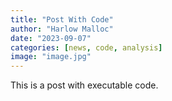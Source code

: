 ```yaml
---
title: "Post With Code"
author: "Harlow Malloc"
date: "2023-09-07"
categories: [news, code, analysis]
image: "image.jpg"
---
```


This is a post with executable code.
